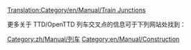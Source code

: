 [[Translation:Category/en/Manual/Train Junctions]]

更多关于 TTD/OpenTTD 列车交叉点的信息可于下列网站处找到：
{{Page:zh/社区/交叉点/链接}}

[[Category:zh/Manual/列车]]
[[Category:en/Manual/Construction]]